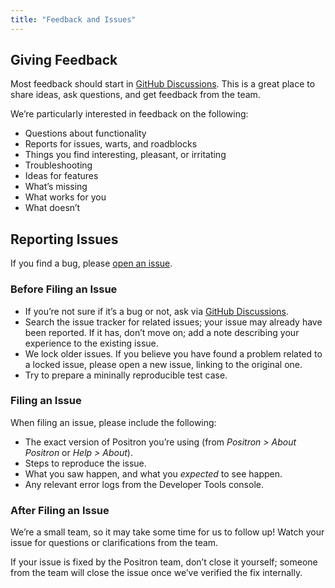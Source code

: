 ```yaml
---
title: "Feedback and Issues"
---
```


## Giving Feedback

Most feedback should start in [GitHub Discussions](https://github.com/posit-dev/positron/discussions). This is a great place to share ideas, ask questions, and get feedback from the team.

We're particularly interested in feedback on the following:

- Questions about functionality
- Reports for issues, warts, and roadblocks
- Things you find interesting, pleasant, or irritating
- Troubleshooting
- Ideas for features
- What's missing
- What works for you
- What doesn't

## Reporting Issues

If you find a bug, please [open an issue](https://github.com/posit-dev/positron/issues/new/choose).

### Before Filing an Issue

- If you're not sure if it's a bug or not, ask via [GitHub Discussions](https://github.com/posit-dev/positron/discussions).
- Search the issue tracker for related issues; your issue may already have been reported. If it has, don't move on; add a note describing your experience to the existing issue.
- We lock older issues. If you believe you have found a problem related to a locked issue, please open a new issue, linking to the original one.
- Try to prepare a mininally reproducible test case.

### Filing an Issue

When filing an issue, please include the following:

- The exact version of Positron you're using (from *Positron > About Positron* or *Help > About*).
- Steps to reproduce the issue.
- What you saw happen, and what you *expected* to see happen.
- Any relevant error logs from the Developer Tools console. 

### After Filing an Issue

We're a small team, so it may take some time for us to follow up! Watch your issue for questions or clarifications from the team. 

If your issue is fixed by the Positron team, don't close it yourself; someone from the team will close the issue once we've verified the fix internally.